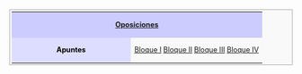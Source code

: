<center>
<table width=100% align=center style="border: 1px solid #aaa; background-color: #f9f9f9; color: black; margin: 10px 0px 10px 0px; padding: 0.2em; font-size: 90%;">
<tr><th colspan=2 align=center style="font-weight: normal;background-color: #ccccff;">'''[[Oposiciones]]'''</th></tr>
<tr>
<td width=200px align=center style="background-color: #ddddff;">'''Apuntes'''</td>
<td>[[programa2017-bloque1|Bloque I]]{{o}} [[programa2017-bloque2|Bloque II]]{{o}} [[programa2017-bloque3|Bloque III]]{{o}} [[programa2017-bloque4|Bloque IV]]</td>
</tr>
</table>
</center>
